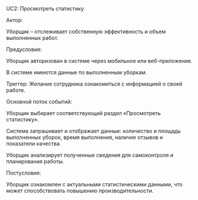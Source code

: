 UC2: Просмотреть статистику

Актор:

Уборщик – отслеживает собственную эффективность и объем выполненных работ.

Предусловия:

Уборщик авторизован в системе через мобильное или веб-приложение.

В системе имеются данные по выполненным уборкам.

Триггер: Желание сотрудника ознакомиться с информацией о своей работе.

Основной поток событий:

Уборщик выбирает соответствующий раздел «Просмотреть статистику».

Система запрашивает и отображает данные: количество и площадь выполненных уборок, время выполнения, наличие отзывов и показатели качества.

Уборщик анализирует полученные сведения для самоконтроля и планирования работы.

Постусловия:

Уборщик ознакомлен с актуальными статистическими данными, что может способствовать повышению производительности.